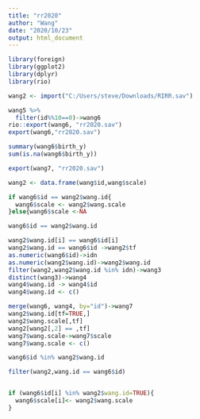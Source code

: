 ```yaml
---
title: "rr2020"
author: "Wang"
date: "2020/10/23"
output: html_document
---
```


```r
library(foreign)
library(ggplot2)
library(dplyr)
library(rio)
```


```r
wang2 <- import("C:/Users/steve/Downloads/RIRR.sav")
```

```r
wang5 %>%
  filter(id%%10==0)->wang6
rio::export(wang6, "rr2020.sav")
export(wang6,"rr2020.sav")

summary(wang6$birth_y)
sum(is.na(wang6$birth_y))
```

```r
export(wang7, "rr2020.sav")
```

```r
wang2 <- data.frame(wang$id,wang$scale)
```

```r
if wang6$id == wang2$wang.id{
  wang6$scale <- wang2$wang.scale
}else{wang6$scale <-NA
```

```r
wang6$id == wang2$wang.id
```


```r
wang2$wang.id[i] == wang6$id[i]
wang2$wang.id == wang6$id ->wang2$tf
as.numeric(wang6$id)->idn
as.numeric(wang2$wang.id)->wang2$wang.id
filter(wang2,wang2$wang.id %in% idn)->wang3
distinct(wang3)->wang4
wang4$wang.id -> wang4$id
wang4$wang.id <- c()

merge(wang6, wang4, by="id")->wang7
wang2$wang.id[tf=TRUE,]
wang2$wang.scale[,tf]
wang2[wang2[,2] == ,tf]
wang7$wang.scale->wang7$scale
wang7$wang.scale <- c()
```



```r
wang6$id %in% wang2$wang.id
```

```r
filter(wang2,wang.id == wang6$id)


if (wang6$id[i] %in% wang2$wang.id=TRUE){
  wang6$scale[i]<- wang2$wang.scale
}
```

